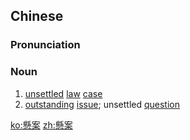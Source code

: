 ==Chinese==
{{zh-forms|s=悬案}}

===Pronunciation===
{{zh-pron
|m=xuán'àn
|c=jyun4 on3
|mn=hiân-àn/qz:soân-àn
|cat=n
}}

===Noun===
{{zh-noun}}

# [[unsettled]] [[law]] [[case]]
# [[outstanding]] [[issue]]; unsettled [[question]]

[[ko:懸案]]
[[zh:懸案]]
